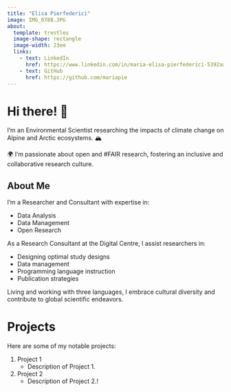 ```yaml
---
title: "Elisa Pierfederici"
image: IMG_0788.JPG
about:
  template: trestles
  image-shape: rectangle
  image-width: 23em
  links:
    - text: LinkedIn
      href: https://www.linkedin.com/in/maria-elisa-pierfederici-5392aa182/
    - text: GitHub
      href: https://github.com/mariapie
---
```


# Hi there! 🌱

I'm an Environmental Scientist researching the impacts of climate change on Alpine and Arctic ecosystems. 🏔️

🌍 I'm passionate about open and #FAIR research, fostering an inclusive and collaborative research culture.

## About Me

I'm a Researcher and Consultant with expertise in:

- Data Analysis
- Data Management
- Open Research

As a Research Consultant at the Digital Centre, I assist researchers in:

- Designing optimal study designs
- Data management
- Programming language instruction
- Publication strategies

Living and working with three languages, I embrace cultural diversity and contribute to global scientific endeavors.

<!-- You can insert an image here once you have one -->
<!-- ![Your Image Alt Text](your-image-url.jpg) -->

# Projects

Here are some of my notable projects:

1. Project 1
   - Description of Project 1.

2. Project 2
   - Description of Project 2.!
